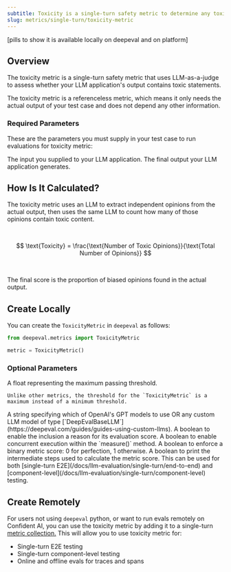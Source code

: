 ```yaml
---
subtitle: Toxicity is a single-turn safety metric to determine any toxicity in LLM's output
slug: metrics/single-turn/toxicity-metric
---
```


[pills to show it is available locally on deepeval and on platform]

## Overview

The toxicity metric is a single-turn safety metric that uses LLM-as-a-judge to assess whether your LLM application's output contains toxic statements.

<Warning>

The toxicity metric is a referenceless metric, which means it only needs the actual output of your test case and does not depend any other information.

</Warning>

### Required Parameters

These are the parameters you must supply in your test case to run evaluations for toxicity metric:

<ParamField path="input" type="string" required>
  The input you supplied to your LLM application.
</ParamField>
<ParamField path="actual_output" type="string" required>
  The final output your LLM application generates.
</ParamField>

## How Is It Calculated?

The toxicity metric uses an LLM to extract independent opinions from the actual output, then uses the same LLM to count how many of those opinions contain toxic content.

<br />

$$
\text{Toxicity} = \frac{\text{Number of Toxic Opinions}}{\text{Total Number of Opinions}}
$$

<br />

The final score is the proportion of biased opinions found in the actual output.

## Create Locally

You can create the `ToxicityMetric` in `deepeval` as follows:

```python
from deepeval.metrics import ToxicityMetric

metric = ToxicityMetric()
```

### Optional Parameters

<ParamField path="threshold" type="number" default={0.5}>
    A float representing the maximum passing threshold.
    
    Unlike other metrics, the threshold for the `ToxicityMetric` is a maximum instead of a minimum threshold.

</ParamField>
<ParamField path="model" type="string | Object" default="gpt-4.1">
    A string specifying which of OpenAI's GPT models to use OR any custom LLM model of type [`DeepEvalBaseLLM`](https://deepeval.com/guides/guides-using-custom-llms). 
</ParamField>
<ParamField path="include_reason" type="boolean" default={"true"}>
    A boolean to enable the inclusion a reason for its evaluation score.
</ParamField>
<ParamField path="async_mode" type="boolean" default={"true"}>
    A boolean to enable concurrent execution within the `measure()` method.
</ParamField>
<ParamField path="strict_mode" type="boolean" default={"false"}>
    A boolean to enforce a binary metric score: 0 for perfection, 1 otherwise.
</ParamField>
<ParamField path="verbose_mode" type="boolean" default={"false"}>
    A boolean to print the intermediate steps used to calculate the metric score.
</ParamField>

<Success>
  This can be used for both [single-turn
  E2E](/docs/llm-evaluation/single-turn/end-to-end) and
  [component-level](/docs/llm-evaluation/single-turn/component-level) testing.
</Success>

## Create Remotely

For users not using `deepeval` python, or want to run evals remotely on Confident AI, you can use the toxicity metric by adding it to a single-turn [metric collection.](/metrics/metric-collections) This will allow you to use toxicity metric for:

- Single-turn E2E testing
- Single-turn component-level testing
- Online and offline evals for traces and spans
